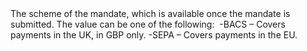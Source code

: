   
<ParamField body="Scheme" type="string">     
The scheme of the mandate, which is available once the mandate is submitted. The value can be one of the following:   
-BACS – Covers payments in the UK, in GBP only.  
-SEPA – Covers payments in the EU.  
</ParamField>